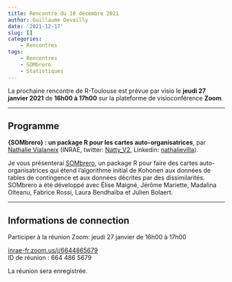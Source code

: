 ```yaml
---
title: Rencontre du 10 décembre 2021
author: Guillaume Devailly
date: '2021-12-17'
slug: []
categories:
    - Rencontres
tags:
    - Rencontres
    - SOMbrero
    - Statistiques
---
```


La prochaine rencontre de R-Toulouse est prévue par visio le 
**jeudi 27 janvier 2021** de **16h00 à 17h00** sur la plateforme de
visioconférence **Zoom**.

---

## Programme

**{SOMbrero} : un package R pour les cartes auto-organisatrices**,
par [Nathalie Vialaneix](https://www.nathalievialaneix.eu/) (INRAE, 
twitter: [Natty_V2](https://twitter.com/Natty_V2),
Linkedin: [nathalievilla](https://linkedin.com/in/nathalievilla)).

Je vous présenterai [SOMbrero](https://cran.r-project.org/package=SOMbrero),
un package R pour faire des cartes
auto-organisatrices qui étend l'algorithme initial de Kohonen aux
données de tables de contingence et aux données décrites par des
dissimilarités. SOMbrero a été développé avec Élise Maigné, Jérôme
Mariette, Madalina Olteanu, Fabrice Rossi, Laura Bendhaïba et Julien
Bolaert.

---

## Informations de connection

Participer à la réunion Zoom: jeudi 27 janvier de 16h00 à 17h00

[inrae-fr.zoom.us/j/6644865679](https://inrae-fr.zoom.us/j/6644865679)  
ID de réunion : 664 486 5679

La réunion sera enregistrée.
